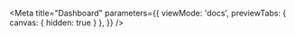 
<Meta 
	title="Dashboard"
	parameters={{
		viewMode: 'docs',
		previewTabs: { 
			canvas: { hidden: true } 
		},
	}} 
/>

<div class="banner">
	<div class="home-container">
		<Dashboard />
	</div>
</div>

